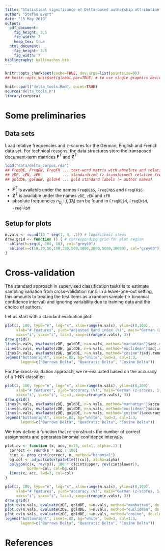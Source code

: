 ```yaml
---
title: "Statistical significance of Delta-based authorship attribution"
author: "Stefan Evert"
date: "15 May 2019"
output:
  pdf_document:
    fig_height: 3.5
    fig_width: 7
    keep_tex: true
  html_document:
    fig_height: 3.5
    fig_width: 7
bibliography: kallimachos.bib
---
```


```r
knitr::opts_chunk$set(cache=TRUE, dev.args=list(pointsize=9))
## knitr::opts_knit$set(global.par=TRUE) # to use single graphics device for entire document
```

```r
knitr::purl("delta_tools.Rmd", quiet=TRUE)
source("delta_tools.R")
library(corpora)
```


# Some preliminaries


## Data sets

Load relative frequencies and z-scores for the German, English and French data set.  For technical reasons, the data structures store the transposed document-term matrices $\mathbf{F}^T$ and $\mathbf{Z}^T$
```r
load("data/delta_corpus.rda")
## FreqDE, FreqEN, FreqFR ... text-word matrix with absolute and relative frequencies
## zDE, zEN, zFR          ... standardized (z-transformed) relative frequencies
## goldDE, goldEN, goldFR ... gold standard labels (= author names)
```
- $\mathbf{F}^T$ is available under the names `FreqDE$S`, `FreqEN$S` and `FreqFR$S`
- $\mathbf{Z}^T$ is available under the names `zDE`, `zEN` and `zFR`
- absolute frequencies $n_{D_j} \cdot f_i(D_j)$ can be found in `FreqDE$M`, `FreqEN$M`, `FreqFR$M`

## Setup for plots

```r
n.vals <- round(10 ^ seq(1, 4, .1)) # logarithmic steps
draw.grid <- function () { # corresponding grid for plot region
  abline(h=seq(0, 100, 10), col="grey60")
  abline(v=c(10,20,50,100,200,500,1000,2000,5000,10000), col="grey60")
}
```


# Cross-validation

The standard approach in supervised classification tasks is to estimate sampling variation from cross-validation runs. In a leave-one-out setting, this amounts to treating the test items as a random sample ($\to$ binomial confidence interval) and ignoring variability due to training data and the choice of authors.

Let us start with a standard evaluation plot:

```r
plot(1, 100, type="n", log="x", xlim=range(n.vals), ylim=c(0,100),
     xlab="# features", ylab="adjusted Rand index (%)", main="German (z-scores, k-medoids clustering)",
     xaxs="i", yaxs="i", las=3, xaxp=c(range(n.vals), 3))
draw.grid()
lines(n.vals, evaluate(zDE, goldDE, n=n.vals, method="manhattan")$adj.rand, lwd=3, col=1)
lines(n.vals, evaluate(zDE, goldDE, n=n.vals, method="euclidean")$adj.rand, lwd=3, col=2)
lines(n.vals, evaluate(zDE, goldDE, n=n.vals, method="cosine")$adj.rand, lwd=3, col=3)
legend("bottomright", inset=.02, bg="white", lwd=3, col=1:3, 
       legend=c("Burrows Delta", "Quadratic Delta", "Cosine Delta"))
```

For the cross-validation approach, we re-evaluated based on the accuracy of a 1-NN classifier:

```r
plot(1, 100, type="n", log="x", xlim=range(n.vals), ylim=c(0,100),
     xlab="# features", ylab="accuracy (%)", main="German (z-scores, 1-NN classifier)",
     xaxs="i", yaxs="i", las=3, xaxp=c(range(n.vals), 3))
draw.grid()
lines(n.vals, evaluate(zDE, goldDE, n=n.vals, method="manhattan")$accuracy, lwd=3, col=1)
lines(n.vals, evaluate(zDE, goldDE, n=n.vals, method="euclidean")$accuracy, lwd=3, col=2)
lines(n.vals, evaluate(zDE, goldDE, n=n.vals, method="cosine")$accuracy, lwd=3, col=3)
legend("bottomright", inset=.02, bg="white", lwd=3, col=1:3, 
       legend=c("Burrows Delta", "Quadratic Delta", "Cosine Delta"))
```

We now define a function that re-constructs the number of correct assignments and generates binomial confidence intervals.

```r
plot.cv <- function (x, acc, n=75, col=1, alpha=.1) {
  correct <- round(n * acc / 100)
  cint <- prop.cint(correct, n, method="binomial")
  bg.col <- adjustcolor(palette()[col], alpha=alpha)
  polygon(c(x, rev(x)), 100 * c(cint$upper, rev(cint$lower)),
          border=col, col=bg.col)
  lines(x, acc, lwd=3, col=col)
}
```

```r
plot(1, 100, type="n", log="x", xlim=range(n.vals), ylim=c(0,100),
     xlab="# features", ylab="accuracy (%)", main="German (z-scores, 1-NN classifier w/ cross-validation)",
     xaxs="i", yaxs="i", las=3, xaxp=c(range(n.vals), 3))
draw.grid()
plot.cv(n.vals, evaluate(zDE, goldDE, n=n.vals, method="manhattan", do.clus=FALSE)$accuracy, col=1)
plot.cv(n.vals, evaluate(zDE, goldDE, n=n.vals, method="euclidean", do.clus=FALSE)$accuracy, col=2)
plot.cv(n.vals, evaluate(zDE, goldDE, n=n.vals, method="cosine", do.clus=FALSE)$accuracy, col=3)
legend("bottomright", inset=.02, bg="white", lwd=3, col=1:3, 
       legend=c("Burrows Delta", "Quadratic Delta", "Cosine Delta"))
```



# References


